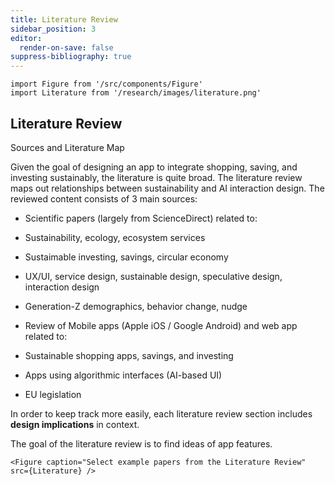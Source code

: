 ```yaml
---
title: Literature Review
sidebar_position: 3
editor:
  render-on-save: false
suppress-bibliography: true
---
```





````mdx-code-block
import Figure from '/src/components/Figure'
import Literature from '/research/images/literature.png'
````

## Literature Review

Sources and Literature Map

Given the goal of designing an app to integrate shopping, saving, and
investing sustainably, the literature is quite broad. The literature
review maps out relationships between sustainability and AI interaction
design. The reviewed content consists of 3 main sources:

-   Scientific papers (largely from ScienceDirect) related to:

-   Sustainability, ecology, ecosystem services

-   Sustaimable investing, savings, circular economy

-   UX/UI, service design, sustainable design, speculative design,
    interaction design

-   Generation-Z demographics, behavior change, nudge

-   Review of Mobile apps (Apple iOS / Google Android) and web app
    related to:

-   Sustainable shopping apps, savings, and investing

-   Apps using algorithmic interfaces (AI-based UI)

-   EU legislation

In order to keep track more easily, each literature review section
includes **design implications** in context.

The goal of the literature review is to find ideas of app features.

````mdx-code-block
<Figure caption="Select example papers from the Literature Review" src={Literature} />
````
